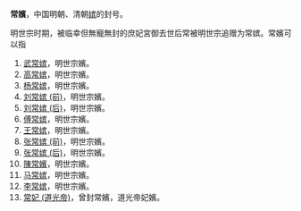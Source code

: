 '''常嬪'''，中国明朝、清朝[[嫔|嫔]]的封号。

明世宗时期，被临幸但無寵無封的庶妃宮御去世后常被明世宗追赠为常嫔。常嬪可以指
#[[武常嫔|武常嫔]]，明世宗嬪。
#[[高常嫔|高常嫔]]，明世宗嬪。
#[[杨常嫔|杨常嫔]]，明世宗嬪。
#[[刘常嫔_(前)|刘常嫔 (前)]]，明世宗嬪。
#[[刘常嫔_(后)|刘常嫔 (后)]]，明世宗嬪。
#[[傅常嫔|傅常嫔]]，明世宗嬪。
#[[王常嫔|王常嫔]]，明世宗嬪。
#[[张常嫔_(前)|张常嫔 (前)]]，明世宗嬪。
#[[张常嫔_(后)|张常嫔 (后)]]，明世宗嬪。
#[[陳常嬪|陳常嬪]]，明世宗嬪。
#[[马常嫔|马常嫔]]，明世宗嬪。
#[[李常嫔|李常嫔]]，明世宗嬪。
#[[常妃_(道光帝)|常妃 (道光帝)]]，曾封常嬪，道光帝妃嬪。

{{Disambiguation|C|Cat=嫔消歧义}}